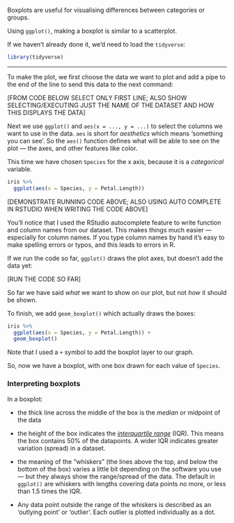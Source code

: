 Boxplots are useful for visualising differences between categories or groups.

Using `ggplot()`, making a boxplot is similar to a scatterplot.

If we haven't already done it, we'd need to load the `tidyverse`:

```r
library(tidyverse)
```


------------------------

To make the plot, we first choose the data we want to plot and add a pipe to the end of the
line to send this data to the next command:

[FROM CODE BELOW SELECT ONLY FIRST LINE; ALSO SHOW SELECTING/EXECUTING JUST THE NAME OF THE DATASET
AND HOW THIS DISPLAYS THE DATA]

Next we use `ggplot()` and `aes(x = ..., y = ...)` to select the columns we want to use in the data.
`aes` is short for *aesthetics* which means 'something you can see'. So the `aes()` function
defines what will be able to see on the plot — the axes, and other features like color.

This time we have chosen `Species` for the x axis, because it is a *categorical* variable.

```r
iris %>%
  ggplot(aes(x = Species, y = Petal.Length))
```


[DEMONSTRATE RUNNING CODE ABOVE; ALSO USING AUTO COMPLETE IN RSTUDIO WHEN WRITING THE CODE ABOVE]

You'll notice that I used the RStudio autocomplete feature to write function and column names
from our dataset. This makes things much easier — especially for column names. If you type column names by
hand it's easy to make spelling errors or typos, and this leads to errors in R.

If we run the code so far, `ggplot()` draws the plot axes, but doesn't add the data yet:

[RUN THE CODE SO FAR]

So far we have said *what* we want to show on our plot, but not *how* it should be shown.

To finish, we add `geom_boxplot()` which actually draws the boxes:

```r
iris %>%
  ggplot(aes(x = Species, y = Petal.Length)) +
  geom_boxplot()
```

Note that I used a `+` symbol to add the boxplot layer to our graph.

So, now we have a boxplot, with one box drawn for each value of `Species`.


### Interpreting boxplots

In a boxplot:

- the thick line across the middle of the box is the *median* or midpoint of the data

- the height of the box indicates the [*interquartile range*](https://www.bbc.co.uk/bitesize/guides/zx7rk7h/revision/2) (IQR). This means the box contains 50% of the datapoints. A wider IQR indicates greater variation (spread) in a dataset.

- the meaning of the "whiskers" (the lines above the top, and below the bottom of the box) varies a little bit depending on the software you use — but they always show the range/spread of the data. The default in `ggplot()` are whiskers with lengths covering data points no more, or less than 1.5 times the IQR.

- Any data point outside the range of the whiskers is described as an 'outlying point' or 'outlier'. Each outlier is plotted individually as a dot.
